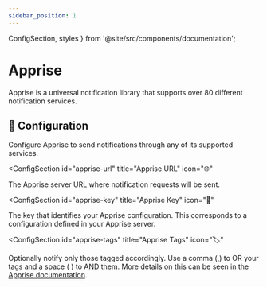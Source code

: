 ```yaml
---
sidebar_position: 1
---
```


  ConfigSection, 
  styles 
} from '@site/src/components/documentation';

# Apprise

Apprise is a universal notification library that supports over 80 different notification services.

<div className={styles.documentationPage}>

<div className={styles.section}>

<h2 className={styles.sectionTitle}>
  <span className={styles.sectionIcon}>📡</span>
  Configuration
</h2>

<p className={styles.sectionDescription}>
  Configure Apprise to send notifications through any of its supported services.
</p>

<ConfigSection
  id="apprise-url"
  title="Apprise URL"
  icon="🌐"
>

The Apprise server URL where notification requests will be sent.

</ConfigSection>

<ConfigSection
  id="apprise-key"
  title="Apprise Key"
  icon="🔐"
>

The key that identifies your Apprise configuration. This corresponds to a configuration defined in your Apprise server.

</ConfigSection>

<ConfigSection
  id="apprise-tags"
  title="Apprise Tags"
  icon="🏷️"
>

Optionally notify only those tagged accordingly. Use a comma (,) to OR your tags and a space ( ) to AND them. More details on this can be seen in the [Apprise documentation](https://github.com/caronc/apprise-api?tab=readme-ov-file#tagging).

</ConfigSection>

</div>

</div>